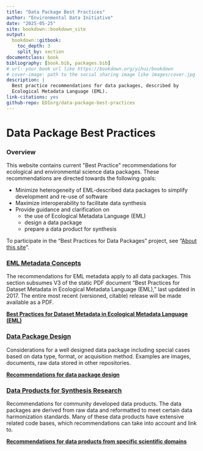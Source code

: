 ```yaml
--- 
title: "Data Package Best Practices"
author: "Environmental Data Initiative"
date: "2025-05-25"
site: bookdown::bookdown_site
output:
  bookdown::gitbook:
    toc_depth: 3
    split_by: section
documentclass: book
bibliography: [book.bib, packages.bib]
# url: your book url like https://bookdown.org/yihui/bookdown
# cover-image: path to the social sharing image like images/cover.jpg
description: |
  Best practice recommendations for data packages, described by
  Ecological Metadata Language (EML).
link-citations: yes
github-repo: EDIorg/data-package-best-practices
---
```

# Data Package Best Practices {.unlisted .unnumbered}

### Overview 
This website contains current \"Best Practice\" recommendations for ecological and environmental science data packages. These recommendations are directed towards the following goals:

- Minimize heterogeneity of EML-described data packages to simplify development and re-use of software
- Maximize interoperability to facilitate data synthesis
- Provide guidance and clarification on
  - the use of Ecological Metadata Language (EML)
  - design a data package
  - prepare a data product for synthesis

To participate in the "Best Practices for Data Packages" project, see "[About this site](./about-this-site.html)".


### [EML Metadata Concepts](./eml-best-practices.html)
The recommendations for EML metadata apply to all data packages. This section subsumes V3 of the static PDF document "Best Practices for Dataset Metadata in Ecological Metadata Language (EML)," last updated in 2017. The entire most recent (versioned, citable) release will be made available as a PDF. 


 **[Best Practices for Dataset Metadata in Ecological Metadata Language (EML)](./eml-best-practices.html)**
  
  
### [Data Package Design](./data-package-design-for-special-cases.html)
Considerations for a well designed data package including special cases based on data type, format, or acquisition method. Examples are images, documents, raw data stored in other repositories. 


**[Recommendations for data package design](./data-package-design-for-special-cases.html)**


### [Data Products for Synthesis Research](./scientific-domain.html)
Recommendations for community developed data products. The data packages are derived from raw data and reformatted to meet certain data harmonization standards. Many of these data products have extensive related code bases, which recommendations can take into account and link to. 


**[Recommendations for data products from specific scientific domains](./scientific-domain.html)**